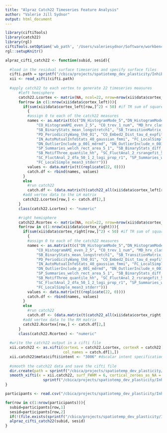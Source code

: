 ```yaml
---
title: "Alpraz Catch22 Timeseries Feature Analysis"
author: "Valerie Jill Sydnor"
output: html_document
---
```


```r
library(ciftiTools)
library(catch22)
library(rgl)
ciftiTools.setOption('wb_path', '/Users/valeriesydnor/Software/workbench/')
rgl::setupKnitr()
```

```r
alpraz_cifti_catch22 <- function(subid, sesid){
  
  #load in the residual surface timeseries and specify surface files
  cifti.path = sprintf("/cbica/projects/spatiotemp_dev_plasticity/Inhibition/Alpraz/xcpabcd/task_regress/surface/xcp_abcd/%1$s/%2$s/func/%1$s_%2$s_task-emotionid_space-fsLR_den-91k_desc-residual_den-91k_bold.dtseries.nii", subid, sesid)
  xii <- read_xifti(cifti.path)
 
  #apply catch22 to each vertex to generate 22 timeseries measures
      #left hemisphere
      catch22.Lcortex <- matrix(NA, ncol=22, nrow=nrow(xii$data$cortex_left)) #empty 29696X22 LH matrix
      for(row in c(1:nrow(xii$data$cortex_left))){
        if(sum(xii$data$cortex_left[row,]^2) < 50) #if TR sum of squares is < 50
          { 
          #assign 0 to each of the catch22 measures
          names <- as.matrix(t(c("DN_HistogramMode_5","DN_HistogramMode_10","CO_f1ecac","CO_FirstMin_ac",
              "CO_HistogramAMI_even_2_5", "CO_trev_1_num", "MD_hrv_classic_pnn40", 
              "SB_BinaryStats_mean_longstretch1", "SB_TransitionMatrix_3ac_sumdiagcov",
              "PD_PeriodicityWang_th0_01", "CO_Embed2_Dist_tau_d_expfit_meandiff",
              "IN_AutoMutualInfoStats_40_gaussian_fmmi", "FC_LocalSimple_mean1_tauresrat",
              "DN_OutlierInclude_p_001_mdrmd", "DN_OutlierInclude_n_001_mdrmd", 
              "SP_Summaries_welch_rect_area_5_1", "SB_BinaryStats_diff_longstretch0",
              "SB_MotifThree_quantile_hh", "SC_FluctAnal_2_rsrangefit_50_1_logi_prop_r1",
              "SC_FluctAnal_2_dfa_50_1_2_logi_prop_r1", "SP_Summaries_welch_rect_centroid",
              "FC_LocalSimple_mean3_stderr")))
          values <- data.matrix(t((replicate(22, 0))))
          catch.df <- rbind(names, values)
        }
        else
          #run catch22 
          catch.df <- (data.matrix(t(catch22_all(xii$data$cortex_left[row,]))))
        #add vertex data to the LH matrix
        catch22.Lcortex[row,] <- catch.df[2,]
      }
      class(catch22.Lcortex) <- "numeric" 

      #right hemisphere
      catch22.Rcortex <- matrix(NA, ncol=22, nrow=nrow(xii$data$cortex_right)) #empty 29716X22 LH matrix
      for(row in c(1:nrow(xii$data$cortex_right))){
        if(sum(xii$data$cortex_right[row,]^2) < 50) #if TR sum of squares is < 50
          { 
          #assign 0 to each of the catch22 measures
          names <- as.matrix(t(c("DN_HistogramMode_5","DN_HistogramMode_10","CO_f1ecac","CO_FirstMin_ac",
              "CO_HistogramAMI_even_2_5", "CO_trev_1_num", "MD_hrv_classic_pnn40", 
              "SB_BinaryStats_mean_longstretch1", "SB_TransitionMatrix_3ac_sumdiagcov",
              "PD_PeriodicityWang_th0_01", "CO_Embed2_Dist_tau_d_expfit_meandiff",
              "IN_AutoMutualInfoStats_40_gaussian_fmmi", "FC_LocalSimple_mean1_tauresrat",
              "DN_OutlierInclude_p_001_mdrmd", "DN_OutlierInclude_n_001_mdrmd", 
              "SP_Summaries_welch_rect_area_5_1", "SB_BinaryStats_diff_longstretch0",
              "SB_MotifThree_quantile_hh", "SC_FluctAnal_2_rsrangefit_50_1_logi_prop_r1",
              "SC_FluctAnal_2_dfa_50_1_2_logi_prop_r1", "SP_Summaries_welch_rect_centroid",
              "FC_LocalSimple_mean3_stderr")))
          values <- data.matrix(t((replicate(22, 0))))
          catch.df <- rbind(names, values)
        }
        else
          #run catch22 
          catch.df <- (data.matrix(t(catch22_all(xii$data$cortex_right[row,]))))
        #add vertex data to the RH matrix
        catch22.Rcortex[row,] <- catch.df[2,]
      }
      class(catch22.Rcortex) <- "numeric" 
      
  #write the catch22 output in a cifti file
  xii.catch22 <- as.xifti(cortexL = catch22.Lcortex, cortexR = catch22.Rcortex, HCP_32k_auto_mwall = TRUE,
                          col_names = catch.df[1,])
  xii.catch22$meta$cifti$intent <- "3006" #dscalar intent specification
  
  #smooth the catch22 data and save the cifti file
  dir.create(path = sprintf("/cbica/projects/spatiotemp_dev_plasticity/Inhibition/Alpraz/catch22/%1$s/%2$s/", subid, sesid), recursive = TRUE)
  smooth_xifti(x = xii.catch22, surf_FWHM = 6, cortical_zeroes_as_NA = TRUE, cifti_target_fname =
                 sprintf("/cbica/projects/spatiotemp_dev_plasticity/Inhibition/Alpraz/catch22/%1$s/%2$s/%1$s_%2$s_catch22_tsfeatures.dscalar.nii", subid, sesid))
}
```

```r
participants <- read.csv("/cbica/projects/spatiotemp_dev_plasticity/Inhibition/Alpraz/sub_ses_passQC_finallist.csv", header = FALSE)
```

```r
for(row in c(1:nrow(participants))){
  subid=participants[row,1]
  sesid=participants[row,2]
  if(!(file.exists(sprintf("/cbica/projects/spatiotemp_dev_plasticity/Inhibition/Alpraz/catch22/%1$s/%2$s/%1$s_%2$s_catch22_tsfeatures.dscalar.nii", subid, sesid))))
  alpraz_cifti_catch22(subid, sesid)
}
```